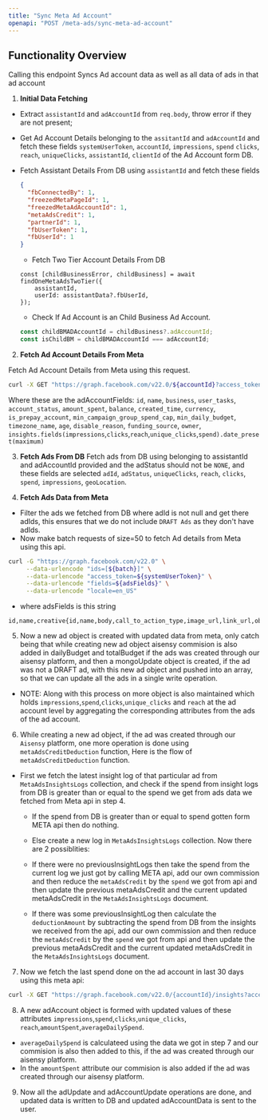 ```yaml
---
title: "Sync Meta Ad Account"
openapi: "POST /meta-ads/sync-meta-ad-account"
---
```


## Functionality Overview

Calling this endpoint Syncs Ad account data as well as all data of ads in that ad account

1. **Initial Data Fetching**

- Extract `assistantId` and `adAccountId` from `req.body`, throw error if they are not present;
- Get Ad Account Details belonging to the `assitantId` and `adAccountId` and fetch these fields `systemUserToken`, `accountId`, `impressions`, `spend` `clicks`, `reach`, `uniqueClicks`, `assistantId`, `clientId` of the Ad Account form DB.
- Fetch Assistant Details From DB using `assistantId` and fetch these fields

  ```json
  {
    "fbConnectedBy": 1,
    "freezedMetaPageId": 1,
    "freezedMetaAdAccountId": 1,
    "metaAdsCredit": 1,
    "partnerId": 1,
    "fbUserToken": 1,
    "fbUserId": 1
  }
  ```

  - Fetch Two Tier Account Details From DB

  ```javscript
  const [childBusinessError, childBusiness] = await findOneMetaAdsTwoTier({
      assistantId,
      userId: assistantData?.fbUserId,
  });
  ```

  - Check If Ad Account is an Child Business Ad Account.

  ```javascript
  const childBMADAccountId = childBusiness?.adAccountId;
  const isChildBM = childBMADAccountId === adAccountId;
  ```

2. **Fetch Ad Account Details From Meta**

Fetch Ad Account Details from Meta using this request.

```sh
curl -X GET "https://graph.facebook.com/v22.0/${accountId}?access_token=${systemUserToken}&fields=${adAccountFields}&locale=en_US"
```

Where these are the adAccountFields: `id`, `name`, `business`, `user_tasks`, `account_status`, `amount_spent`, `balance`, `created_time`, `currency`, `is_prepay_account`, `min_campaign_group_spend_cap`, `min_daily_budget`, `timezone_name`, `age`, `disable_reason`, `funding_source`, `owner`, `insights.fields(impressions`,`clicks`,`reach`,`unique_clicks`,`spend).date_preset(maximum)`

3. **Fetch Ads From DB**
   Fetch ads from DB using belonging to assistantId and adAccountId provided and the adStatus should not be `NONE`, and these fields are selected `adId`, `adStatus`, `uniqueClicks`, `reach`, `clicks`, `spend`, `impressions`, `geoLocation`.

4. **Fetch Ads Data from Meta**

- Filter the ads we fetched from DB where adId is not null and get there adIds, this ensures that we do not include `DRAFT Ads` as they don't have adIds.
- Now make batch requests of size=50 to fetch Ad details from Meta using this api.

```sh
curl -G "https://graph.facebook.com/v22.0" \
     --data-urlencode "ids=[${batch}]" \
     --data-urlencode "access_token=${systemUserToken}" \
     --data-urlencode "fields=${adsFields}" \
     --data-urlencode "locale=en_US"
```

- where adsFields is this string

```
id,name,creative{id,name,body,call_to_action_type,image_url,link_url,object_type,object_url,thumbnail_url,title,object_story_spec,asset_feed_spec,video_id},insights.fields(clicks,cost_per_inline_link_click,cpm,cpp,ctr,date_start,date_stop,impressions,inline_link_clicks,inline_post_engagement,objective,reach,spend,unique_clicks,unique_inline_link_clicks,unique_outbound_clicks,quality_ranking,actions,engagement_rate_ranking).date_preset(maximum),campaign{id,name,objective,buying_type},adset{id,name,adlabels,adset_schedule,bid_adjustments,bid_amount,bid_constraints,bid_info,bid_strategy,billing_event,budget_remaining,daily_budget,daily_min_spend_target,daily_spend_cap,destination_type,effective_status,end_time,optimization_goal,promoted_object,status,targeting,start_time},status,bid_amount,effective_status,preview_shareable_link,issues_info
```

5. Now a new ad object is created with updated data from meta, only catch being that while creating new ad object aisensy commision is also added in dailyBudget and totalBudget if the ads was created through our aisensy platform, and then a mongoUpdate object is created, if the ad was not a DRAFT ad, with this new ad object and pushed into an array, so that we can update all the ads in a single write operation.

- NOTE: Along with this process on more object is also maintained which holds `impressions`,`spend`,`clicks`,`unique_clicks` and `reach` at the ad account level by aggregating the corresponding attributes from the ads of the ad account.

6. While creating a new ad object, if the ad was created through our `Aisensy` platform, one more operation is done using `metaAdsCreditDeduction` function, Here is the flow of `metaAdsCreditDeduction` function.

- First we fetch the latest insight log of that particular ad from `MetaAdsInsightsLogs` collection, and check if the spend from insight logs from DB is greater than or equal to the spend we get from ads data we fetched from Meta api in step 4.

  - If the spend from DB is greater than or equal to spend gotten form META api then do nothing.

  - Else create a new log in `MetaAdsInsightsLogs` collection. Now there are 2 possiblities:

  - If there were no previousInsightLogs then take the spend from the current log we just got by calling META api, add our own commission and then reduce the `metaAdsCredit` by the `spend` we got from api and then update the previous metaAdsCredit and the current updated metaAdsCredit in the `MetaAdsInsightsLogs` document.

  - If there was some previousInsightLog then calculate the `deductionAmount` by subtracting the spend from DB from the insights we received from the api, add our own commission and then reduce the `metaAdsCredit` by the `spend` we got from api and then update the previous metaAdsCredit and the current updated metaAdsCredit in the `MetaAdsInsightsLogs` document.

7. Now we fetch the last spend done on the ad account in last 30 days using this meta api:

```sh
curl -X GET "https://graph.facebook.com/v22.0/{accountId}/insights?access_token={systemUserToken}&fields=spend&locale=en_US&date_preset=last_30d"

```

8. A new adAccount object is formed with updated values of these attributes `impressions`,`spend`,`clicks`,`unique_clicks`, `reach`,`amountSpent`,`averageDailySpend`.

- `averageDailySpend` is calculateed using the data we got in step 7 and our commision is also then added to this, if the ad was created through our aisensy platform.
- In the `amountSpent` attribute our commision is also added if the ad was created through our aisensy platform.

9. Now all the adUpdate and adAccountUpdate operations are done, and updated data is written to DB and updated adAccountData is sent to the user.
